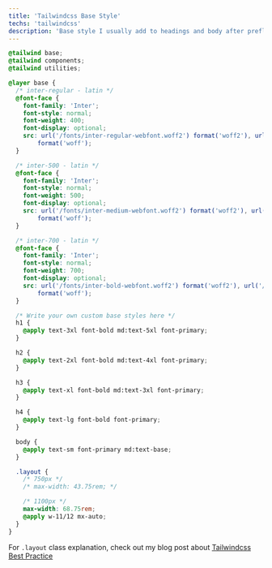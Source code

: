 ```yaml
---
title: 'Tailwindcss Base Style'
techs: 'tailwindcss'
description: 'Base style I usually add to headings and body after preflight.'
---
```


```css
@tailwind base;
@tailwind components;
@tailwind utilities;

@layer base {
  /* inter-regular - latin */
  @font-face {
    font-family: 'Inter';
    font-style: normal;
    font-weight: 400;
    font-display: optional;
    src: url('/fonts/inter-regular-webfont.woff2') format('woff2'), url('/fonts/inter-regular-webfont.woff')
        format('woff');
  }

  /* inter-500 - latin */
  @font-face {
    font-family: 'Inter';
    font-style: normal;
    font-weight: 500;
    font-display: optional;
    src: url('/fonts/inter-medium-webfont.woff2') format('woff2'), url('/fonts/inter-medium-webfont.woff')
        format('woff');
  }

  /* inter-700 - latin */
  @font-face {
    font-family: 'Inter';
    font-style: normal;
    font-weight: 700;
    font-display: optional;
    src: url('/fonts/inter-bold-webfont.woff2') format('woff2'), url('/fonts/inter-bold-webfont.woff')
        format('woff');
  }

  /* Write your own custom base styles here */
  h1 {
    @apply text-3xl font-bold md:text-5xl font-primary;
  }

  h2 {
    @apply text-2xl font-bold md:text-4xl font-primary;
  }

  h3 {
    @apply text-xl font-bold md:text-3xl font-primary;
  }

  h4 {
    @apply text-lg font-bold font-primary;
  }

  body {
    @apply text-sm font-primary md:text-base;
  }

  .layout {
    /* 750px */
    /* max-width: 43.75rem; */

    /* 1100px */
    max-width: 68.75rem;
    @apply w-11/12 mx-auto;
  }
}
```

For `.layout` class explanation, check out my blog post about [Tailwindcss Best Practice](https://theodorusclarence.com/blog/tailwindcss-best-practice)
